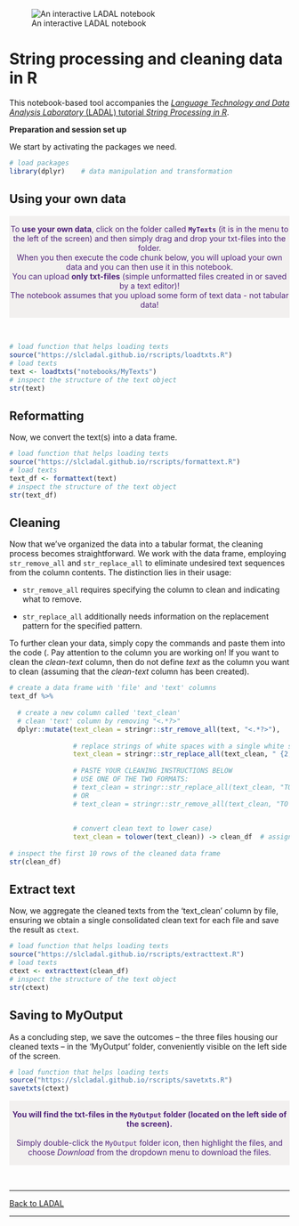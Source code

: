 
![An interactive LADAL notebook](https://slcladal.github.io/images/uq1.jpg)

# String processing and cleaning data in R

This notebook-based tool accompanies the [*Language Technology and Data Analysis Laboratory* (LADAL) tutorial *String Processing in R*](https://ladal.edu.au/coll.html). 


**Preparation and session set up**

We start by activating the packages we need. 

```r
# load packages
library(dplyr)    # data manipulation and transformation
```


## Using your own data

<div class="warning" style='padding:0.1em; background-color: rgba(215,209,204,.3); color:#51247a'>
<span>
<p style='margin-top:1em; text-align:center'>
To <b>use your own data</b>, click on the folder called <b>`MyTexts`</b> (it is in the menu to the left of the screen) and then simply drag and drop your txt-files into the folder. <br>When you then execute the code chunk below, you will upload your own data and you can then use it in this notebook.<br>You can upload <b>only txt-files</b> (simple unformatted files created in or saved by a text editor)! <br>The notebook assumes that you upload some form of text data - not tabular data! 
<br>
</p>
<p style='margin-left:1em;'>
</p></span>
</div>

<br>


```r
# load function that helps loading texts
source("https://slcladal.github.io/rscripts/loadtxts.R")
# load texts
text <- loadtxts("notebooks/MyTexts")
# inspect the structure of the text object
str(text)
```

## Reformatting

Now, we convert the text(s) into a data frame. 

```r
# load function that helps loading texts
source("https://slcladal.github.io/rscripts/formattext.R")
# load texts
text_df <- formattext(text)
# inspect the structure of the text object
str(text_df)
```


## Cleaning

Now that we've organized the data into a tabular format, the cleaning process becomes straightforward. We work with the data frame, employing `str_remove_all` and `str_replace_all` to eliminate undesired text sequences from the column contents. The distinction lies in their usage:

+ `str_remove_all` requires specifying the column to clean and indicating what to remove.  

+ `str_replace_all` additionally needs information on the replacement pattern for the specified pattern.  

To further clean your data, simply copy the commands and paste them into the code (. Pay attention to the column you are working on! If you want to clean the *clean-text* column, then do not define *text* as the column you want to clean (assuming that the *clean-text* column has been created).

```r
# create a data frame with 'file' and 'text' columns
text_df %>%
  
  # create a new column called 'text_clean'
  # clean 'text' column by removing "<.*?>"
  dplyr::mutate(text_clean = stringr::str_remove_all(text, "<.*?>"),
                
                # replace strings of white spaces with a single white space
                text_clean = stringr::str_replace_all(text_clean, " {2,}", " "),
                
                # PASTE YOUR CLEANING INSTRUCTIONS BELOW 
                # USE ONE OF THE TWO FORMATS: 
                # text_clean = stringr::str_replace_all(text_clean, "TO BE REPLACED", "REPLACEMENT"),
                # OR
                # text_clean = stringr::str_remove_all(text_clean, "TO BE REMOVED"),
                
                
                # convert clean text to lower case)
                text_clean = tolower(text_clean)) -> clean_df  # assign the result to 'clean_df'
  
# inspect the first 10 rows of the cleaned data frame
str(clean_df)
```

## Extract text

Now, we aggregate the cleaned texts from the 'text_clean' column by file, ensuring we obtain a single consolidated clean text for each file and save the result as `ctext`.

```r
# load function that helps loading texts
source("https://slcladal.github.io/rscripts/extracttext.R")
# load texts
ctext <- extracttext(clean_df)
# inspect the structure of the text object
str(ctext)
```

## Saving to MyOutput

As a concluding step, we save the outcomes – the three files housing our cleaned texts – in the 'MyOutput' folder, conveniently visible on the left side of the screen.

```r
# load function that helps loading texts
source("https://slcladal.github.io/rscripts/savetxts.R")
savetxts(ctext)
```

<div class="warning" style='padding:0.1em; background-color: rgba(215,209,204,.3); color:#51247a'>
<span>
<p style='margin-top:1em; text-align:center'>
<b>You will find the txt-files in the `MyOutput` folder (located on the left side of the screen).</b> <br><br>Simply double-click the `MyOutput` folder icon, then highlight the files, and choose *Download* from the dropdown menu to download the files. <br>
</p>
<p style='margin-left:1em;'>
</p></span>
</div>

<br>



***

[Back to LADAL](https://ladal.edu.au/string.html)

***

